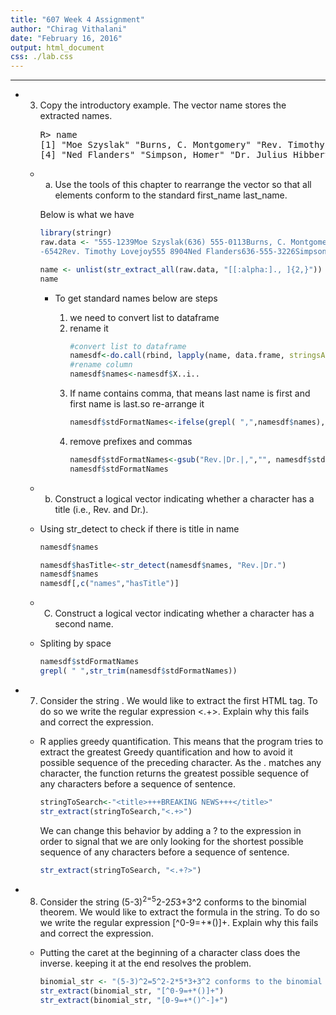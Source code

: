 ```yaml
---
title: "607 Week 4 Assignment"
author: "Chirag Vithalani"
date: "February 16, 2016"
output: html_document
css: ./lab.css
---
```




<hr />

<ul class="a">
<li >
3. Copy the introductory example. The vector name stores the extracted names.
<pre>
R> name
[1] "Moe Szyslak" "Burns, C. Montgomery" "Rev. Timothy Lovejoy"
[4] "Ned Flanders" "Simpson, Homer" "Dr. Julius Hibbert"
</pre>




<ul class="b">
<li >
(a)  Use the tools of this chapter to rearrange the vector so that all elements conform to the standard first_name last_name.


Below is what we have

```r
library(stringr)
raw.data <- "555-1239Moe Szyslak(636) 555-0113Burns, C. Montgomery555
-6542Rev. Timothy Lovejoy555 8904Ned Flanders636-555-3226Simpson, Homer5553642Dr. Julius Hibbert"

name <- unlist(str_extract_all(raw.data, "[[:alpha:]., ]{2,}"))
name
```
<ul class="c">
<li>

To get standard names below are steps

<ol>
<li>we need to convert list to dataframe</li>
<li>rename it</li>


```r
#convert list to dataframe
namesdf<-do.call(rbind, lapply(name, data.frame, stringsAsFactors=FALSE))
#rename column
namesdf$names<-namesdf$X..i..
```
<li>If name contains comma, that means last name is first and first name is last.so re-arrange it</li>


```r
namesdf$stdFormatNames<-ifelse(grepl( ",",namesdf$names),paste(word(namesdf$names,-1),word(namesdf$names,1)),namesdf$names)
```

<li>remove prefixes and commas</li>
  
```r
namesdf$stdFormatNames<-gsub("Rev.|Dr.|,","", namesdf$stdFormatNames)
namesdf$stdFormatNames
```
</ol>
</li>
</ul>

</li>
</ul>

<ul class="b">
<li>

(b) Construct a logical vector indicating whether a character has a title (i.e., Rev. and Dr.).
</li>
</ul>

<ul class="c">
<li>
Using str_detect to check if there is title in name

```r
namesdf$names

namesdf$hasTitle<-str_detect(namesdf$names, "Rev.|Dr.")
namesdf$names
namesdf[,c("names","hasTitle")]
```
</li>
</ul>

<ul class="b">
<li>
(C) Construct a logical vector indicating whether a character has a second name.
</li>
</ul>

<ul class="c">
<li>

Spliting by space

```r
namesdf$stdFormatNames
grepl( " ",str_trim(namesdf$stdFormatNames))
```

</li>
</ul>
</li>
</ul>

<ul class="a">
<li>
7. Consider the string <title>+++BREAKING NEWS+++</title>. We would like to extract the first HTML tag. To do so we write the regular expression <.+>. Explain why this fails and correct the expression.


<ul class="c">
<li>
R applies greedy quantification. This means that the program tries to extract the greatest Greedy quantification and how to avoid it possible sequence of the preceding character. As the . matches any character, the function returns the greatest possible sequence of any characters before a sequence of sentence. 


```r

stringToSearch<-"<title>+++BREAKING NEWS+++</title>"
str_extract(stringToSearch,"<.+>")

```

We can change this behavior by adding a ? to the expression in order to signal that we are only looking for the shortest possible sequence of any characters before a sequence of sentence.


```r
str_extract(stringToSearch, "<.+?>")
```
</li>
</ul>

</li>
</ul>

<ul class="a">
<li>
8. Consider the string (5-3)^2=5^2-2*5*3+3^2 conforms to the binomial theorem. We would like to extract the formula in the string. To do so we write the regular expression [^0-9=+*()]+. Explain why this fails and correct the expression.

<ul class="c">
<li>
Putting the caret at the beginning of a character class does the inverse.
keeping it at the end resolves the problem.

```r
binomial_str <- "(5-3)^2=5^2-2*5*3+3^2 conforms to the binomial theorem."
str_extract(binomial_str, "[^0-9=+*()]+")
str_extract(binomial_str, "[0-9=+*()^-]+")

```
</li>
</ul>

</li>
</ul>